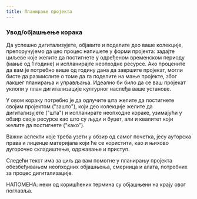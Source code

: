 ```yaml
---
title: Планирање пројекта
---
```

### Увод/објашњење корака

Да успешно дигитализујете, објавите и поделите део ваше колекције, препоручујемо да цео процес напишете у форми пројекта: задајте циљеве које желите да постигнете у одређеном временском периоду (мање од 1 године) и испланирајте неопходне ресурсе. Ако процените да вам је потребно више од годину дана да завршите пројекат, могли бисте да размислите о томе да га поделите на мање пројекте, због лакшег планирања и управљања. Идеално би било да се ваш пројекат уклопи у план дигитализације културног наслеђа ваше установе.

У овом кораку потребно је да одлучите шта желите да постигнете својим пројектом ("зашто"), који део колекције желите да дигитализујете ("шта") и испланирате неопходне кораке, узимајући у обзир своје ресурсе као што су људи и буџет, али и квалитет који желите да постигнете ("како").

Важни аспекти које треба узети у обзир од самог почетка, јесу ауторска права и лиценце материјала који ће се користити, као и њихово дугорочно складиштење, одржавање и приступ.

Следећи текст има за циљ да вам помогне у планирању пројекта обезбеђивањем неопходних објашњења, смерница и алата, потребних за процес дигитализације.

НАПОМЕНА: неки од коришћених термина су објашњени на крају овог поглавља.
